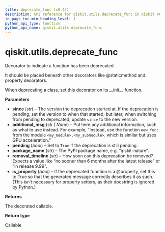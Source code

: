 ```yaml
---
title: deprecate_func (v0.43)
description: API reference for qiskit.utils.deprecate_func in qiskit v0.43
in_page_toc_min_heading_level: 1
python_api_type: function
python_api_name: qiskit.utils.deprecate_func
---
```


<span id="qiskit-utils-deprecate-func" />

# qiskit.utils.deprecate\_func

<Function id="qiskit.utils.deprecate_func" isDedicatedPage={true} github="https://github.com/qiskit/qiskit/tree/stable/0.24/qiskit/utils/deprecation.py" signature="deprecate_func(*, since, additional_msg=None, pending=False, package_name='qiskit-terra', removal_timeline='no earlier than 3 months after the release date', is_property=False)">
  Decorator to indicate a function has been deprecated.

  It should be placed beneath other decorators like @staticmethod and property decorators.

  When deprecating a class, set this decorator on its \_\_init\_\_ function.

  **Parameters**

  *   **since** (*str*) – The version the deprecation started at. If the deprecation is pending, set the version to when that started; but later, when switching from pending to deprecated, update `since` to the new version.
  *   **additional\_msg** (*str | None*) – Put here any additional information, such as what to use instead. For example, “Instead, use the function `new_func` from the module `<my_module>.<my_submodule>`, which is similar but uses GPU acceleration.”
  *   **pending** (*bool*) – Set to `True` if the deprecation is still pending.
  *   **package\_name** (*str*) – The PyPI package name, e.g. “qiskit-nature”.
  *   **removal\_timeline** (*str*) – How soon can this deprecation be removed? Expects a value like “no sooner than 6 months after the latest release” or “in release 9.99”.
  *   **is\_property** (*bool*) – If the deprecated function is a @property, set this to True so that the generated message correctly describes it as such. (This isn’t necessary for property setters, as their docstring is ignored by Python.)

  **Returns**

  The decorated callable.

  **Return type**

  Callable
</Function>

